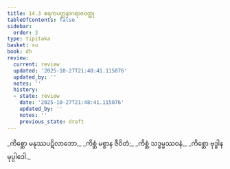 ```yaml
---
title: 14.3 ဧရကပတ္တနာဂရာဇဝတ္ထု
tableOfContents: false
sidebar:
  order: 3
type: tipitaka
basket: su
book: dh
review:
  current: review
  updated: '2025-10-27T21:48:41.115076'
  updated_by: ''
  notes: ''
  history:
  - state: review
    date: '2025-10-27T21:48:41.115076'
    updated_by: ''
    notes: ''
    previous_state: draft
---
```



<ReviewStatus review={frontmatter.review} showDetails={true} />

<HypothesisAnnotation frontmatter={frontmatter} />

<DynamicBreadcrumb />

<Division number="182" book="dh" e="ch" v="18" p="41">

<Paragraph number="196" type="verses" book="dh">
_ကိစ္ဆော မနုဿပဋိလာဘော,_  
_ကိစ္ဆံ မစ္စာန ဇီဝိတံ;_  
_ကိစ္ဆံ သဒ္ဓမ္မဿဝနံ,_  
_ကိစ္ဆော ဗုဒ္ဓါနမုပ္ပါဒေါ._
</Paragraph>
</Division>
